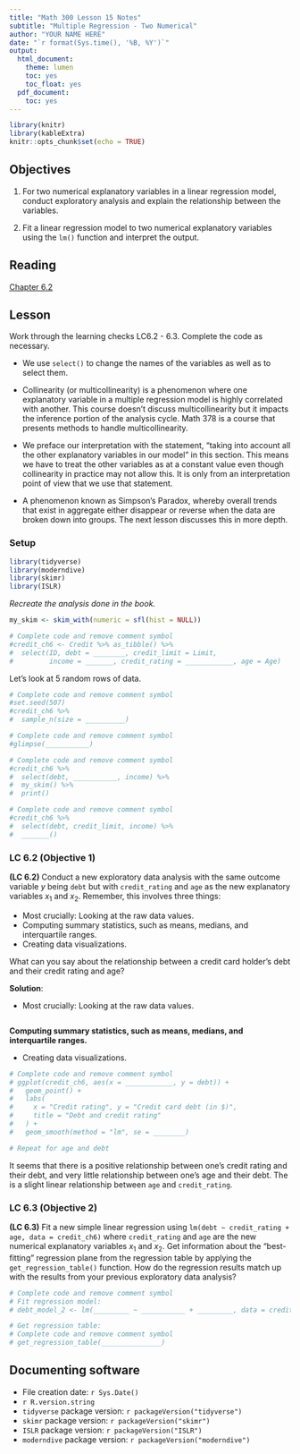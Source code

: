 ```yaml
---
title: "Math 300 Lesson 15 Notes"
subtitle: "Multiple Regression - Two Numerical"
author: "YOUR NAME HERE"
date: "`r format(Sys.time(), '%B, %Y')`"
output:
  html_document:
    theme: lumen
    toc: yes
    toc_float: yes
  pdf_document:
    toc: yes
---
```



```r
library(knitr)
library(kableExtra)
knitr::opts_chunk$set(echo = TRUE)
```

## Objectives

1. For two numerical explanatory variables in a linear regression model, conduct exploratory analysis and explain the relationship between the variables.   

2. Fit a linear regression model to two numerical explanatory variables using the `lm()` function and interpret the output.  

## Reading 

[Chapter 6.2](https://moderndive.com/6-multiple-regression.html#model3)

## Lesson 

Work through the learning checks LC6.2 - 6.3. Complete the code as necessary.  

+ We use `select()` to change the names of the variables as well as to select them. 
+ Collinearity (or multicollinearity) is a phenomenon where one explanatory variable in a multiple regression model is highly correlated with another. This course doesn't discuss multicollinearity but it impacts the inference portion of the analysis cycle. Math 378 is a course that presents methods to handle multicollinearity. 

+ We preface our interpretation with the statement, “taking into account all the other explanatory variables in our model” in this section. This means we have to treat the other variables as at a constant value even though collinearity in practice may not allow this. It is only from an interpretation point of view that we use that statement. 

+ A phenomenon known as Simpson’s Paradox, whereby overall trends that exist in aggregate either disappear or reverse when the data are broken down into groups. The next lesson discusses this in more depth.  

### Setup

```r
library(tidyverse)
library(moderndive)
library(skimr)
library(ISLR)
``` 

*Recreate the analysis done in the book.*

```r
my_skim <- skim_with(numeric = sfl(hist = NULL))
```

```r
# Complete code and remove comment symbol
#credit_ch6 <- Credit %>% as_tibble() %>% 
#  select(ID, debt = ________, credit_limit = Limit, 
#         income = _______, credit_rating = ____________, age = Age)
```

Let's look at 5 random rows of data.

```r
# Complete code and remove comment symbol
#set.seed(507)
#credit_ch6 %>%
#  sample_n(size = __________)
```


```r
# Complete code and remove comment symbol
#glimpse(___________)
```

```r
# Complete code and remove comment symbol
#credit_ch6 %>% 
#  select(debt, ___________, income) %>% 
#  my_skim() %>%
#  print()
```

```r
# Complete code and remove comment symbol
#credit_ch6 %>% 
#  select(debt, credit_limit, income) %>% 
#  _______() 
```

### LC 6.2 (Objective 1)

**(LC 6.2)** Conduct a new exploratory data analysis with the same outcome variable $y$ being `debt` but with `credit_rating` and `age` as the new explanatory variables $x_1$ and $x_2$. Remember, this involves three things:

+ Most crucially: Looking at the raw data values.
+ Computing summary statistics, such as means, medians, and interquartile ranges.
+ Creating data visualizations.

What can you say about the relationship between a credit card holder's debt and their credit rating and age?

**Solution**: 

- Most crucially: Looking at the raw data values.


```r

```

**Computing summary statistics, such as means, medians, and interquartile ranges.**




- Creating data visualizations.

```r
# Complete code and remove comment symbol
# ggplot(credit_ch6, aes(x = ____________, y = debt)) +
#   geom_point() +
#   labs(
#     x = "Credit rating", y = "Credit card debt (in $)",
#     title = "Debt and credit rating"
#   ) +
#   geom_smooth(method = "lm", se = ________)
```


```r
# Repeat for age and debt

```


It seems that there is a positive relationship between one's credit rating and their debt, and very little relationship between one's age and their debt. The is a slight linear relationship between `age` and `credit_rating`.

### LC 6.3 (Objective 2)

**(LC 6.3)** Fit a new simple linear regression using `lm(debt ~ credit_rating + age, data = credit_ch6)` where `credit_rating` and `age` are the new numerical explanatory variables $x_1$ and $x_2$. Get information about the "best-fitting" regression plane from the regression table by applying the `get_regression_table()` function. How do the regression results match up with the results from your previous exploratory data analysis? 

```r
# Complete code and remove comment symbol
# Fit regression model:
# debt_model_2 <- lm(_________ ~ ___________ + _________, data = credit_ch6)
```


```r
# Get regression table:
# Complete code and remove comment symbol
# get_regression_table(_______________)
``` 




## Documenting software 

  * File creation date: `r Sys.Date()`
  * `r R.version.string`
  * `tidyverse` package version: `r packageVersion("tidyverse")`
  * `skimr` package version: `r packageVersion("skimr")`
  * `ISLR` package version: `r packageVersion("ISLR")`  
  * `moderndive` package version: `r packageVersion("moderndive")`
